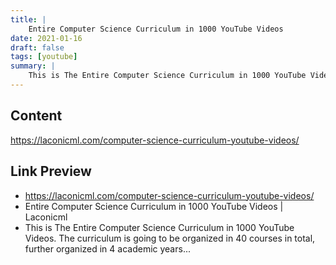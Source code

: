```yaml
---
title: |
    Entire Computer Science Curriculum in 1000 YouTube Videos
date: 2021-01-16
draft: false
tags: [youtube]
summary: |
    This is The Entire Computer Science Curriculum in 1000 YouTube Videos. The curriculum is going to be organized in 40 courses in total, further organized in 4 academic years...
---
```


## Content

https://laconicml.com/computer-science-curriculum-youtube-videos/

## Link Preview

- https://laconicml.com/computer-science-curriculum-youtube-videos/
- Entire Computer Science Curriculum in 1000 YouTube Videos | Laconicml
- This is The Entire Computer Science Curriculum in 1000 YouTube Videos. The curriculum is going to be organized in 40 courses in total, further organized in 4 academic years...
